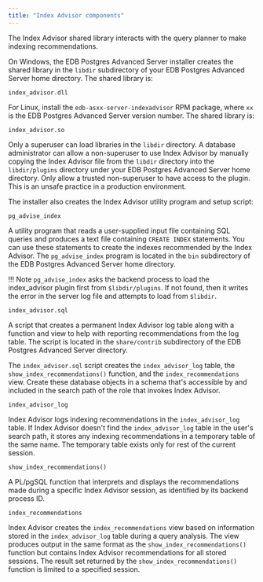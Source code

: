 ```yaml
---
title: "Index Advisor components"
---
```


<div id="index_advisor_components" class="registered_link"></div>

The Index Advisor shared library interacts with the query planner to make indexing recommendations. 

On Windows, the EDB Postgres Advanced Server installer creates the shared library in the `libdir` subdirectory of your EDB Postgres Advanced Server home directory. The shared library is:

`index_advisor.dll`

For Linux, install the `edb-asxx-server-indexadvisor` RPM package, where `xx` is the EDB Postgres Advanced Server version number. The shared library is:

`index_advisor.so`

Only a superuser can load libraries in the `libdir` directory. A database administrator can allow a non-superuser to use Index Advisor by manually copying the Index Advisor file from the `libdir` directory into the `libdir/plugins` directory under your EDB Postgres Advanced Server home directory. Only allow a trusted non-superuser to have access to the plugin. This is an unsafe practice in a production environment.

The installer also creates the Index Advisor utility program and setup script:

`pg_advise_index`

 A utility program that reads a user-supplied input file containing SQL queries and produces a text file containing `CREATE INDEX` statements. You can use these statements to create the indexes recommended by the Index Advisor. The `pg_advise_index` program is located in the `bin` subdirectory of the EDB Postgres Advanced Server home directory.

!!! Note
    `pg_advise_index` asks the backend process to load the index_advisor plugin first from `$libdir/plugins`. If not found, then it writes the error in the server log file and attempts to load from `$libdir`.

`index_advisor.sql`

 A script that creates a permanent Index Advisor log table along with a function and view to help with reporting recommendations from the log table. The script is located in the `share/contrib` subdirectory of the EDB Postgres Advanced Server directory.

 The `index_advisor.sql` script creates the `index_advisor_log` table, the `show_index_recommendations()` function, and the `index_recommendations` view. Create these database objects in a schema that's accessible by and included in the search path of the role that invokes Index Advisor.

`index_advisor_log`

 Index Advisor logs indexing recommendations in the `index_advisor_log` table. If Index Advisor doesn't find the `index_advisor_log` table in the user's search path, it stores any indexing recommendations in a temporary table of the same name. The temporary table exists only for rest of the current session.

`show_index_recommendations()`

 A PL/pgSQL function that interprets and displays the recommendations made during a specific Index Advisor session, as identified by its backend process ID.

`index_recommendations`

 Index Advisor creates the `index_recommendations` view based on information stored in the `index_advisor_log` table during a query analysis. The view produces output in the same format as the `show_index_recommendations()` function but contains Index Advisor recommendations for all stored sessions. The result set returned by the `show_index_recommendations()` function is limited to a specified session.
